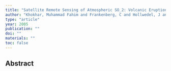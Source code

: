 ```yaml
---
title: "Satellite Remote Sensing of Atmospheric SO_2: Volcanic Eruptions and Anthropogenic Emissions"
author: "Khokhar, Muhammad Fahim and Frankenberg, C and Hollwedel, J and Beirle, S and Kuhl, S and Grzegorski, M and Wilms-Grabe, W and Platt, U and Wagner, Thomas"
type: "article"
year: 2005
publication: ""
doi: ""
materials: ""
toc: false
---
```


## Abstract

